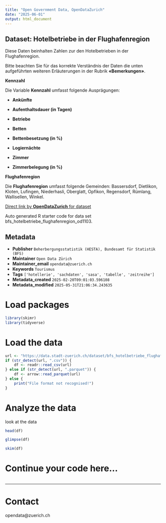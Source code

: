 ```yaml
---
title: "Open Government Data, OpenDataZurich"
date: "2025-06-01"
output: html_document
---
```


## Dataset: Hotelbetriebe in der Flughafenregion

Diese Daten beinhalten Zahlen zur den Hotelbetrieben in der Flughafenregion.

Bitte beachten Sie für das korrekte Verständnis der Daten die unten aufgeführten weiteren Erläuterungen in der Rubrik **«Bemerkungen»**.


**Kennzahl**

Die Variable **Kennzahl** umfasst folgende Ausprägungen:

- **Ankünfte**

- **Aufenthaltsdauer (in Tagen)**

- **Betriebe**

- **Betten**

- **Bettenbesetzung (in %)**

- **Logiernächte**

- **Zimmer**

- **Zimmerbelegung (in %)**
 





[]()

**Flughafenregion**

Die  **Flughafenregion** umfasst folgende Gemeinden: Bassersdorf, Dietlikon, Kloten, Lufingen, Niederhasli, Oberglatt, Opfikon, Regensdorf, Rümlang, Wallisellen, Winkel.

 





[]()



[Direct link by **OpenDataZurich** for dataset](https://data.stadt-zuerich.ch/dataset/bfs_hotelbetriebe_flughafenregion_od1103)

Auto generated R starter code for data set bfs_hotelbetriebe_flughafenregion_od1103.

## Metadata

- **Publisher** `Beherbergungsstatistik (HESTA), Bundesamt für Statistik (BFS)`
- **Maintainer** `Open Data Zürich`
- **Maintainer_email** `opendata@zuerich.ch`
- **Keywords** `Tour­is­mus`
- **Tags** `['hotellerie', 'sachdaten', 'sasa', 'tabelle', 'zeitreihe']`
- **Metadata_created** `2025-02-20T09:01:03.596108`
- **Metadata_modified** `2025-05-31T21:06:34.243635`


# Load packages

```r
library(skimr)
library(tidyverse)
```

# Load the data

```r
url <- "https://data.stadt-zuerich.ch/dataset/bfs_hotelbetriebe_flughafenregion_od1103/download/WIR110OD1103.csv"
if (str_detect(url, ".csv")) {
    df <- readr::read_csv(url)
} else if (str_detect(url, ".parquet")) {
    df <- arrow::read_parquet(url)
} else {
    print("File format not recognised!")
}
```

# Analyze the data

look at the data
```r
head(df)
```

```r
glimpse(df)
```

```r
skim(df)
```

# Continue your code here...

```r

```

------------------------------------------------------------------------

# Contact

opendata@zuerich.ch
